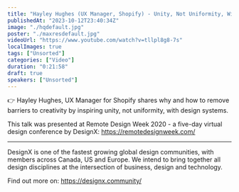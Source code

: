 ```yaml
---
title: "Hayley Hughes (UX Manager, Shopify) - Unity, Not Uniformity, With Design Systems"
publishedAt: "2023-10-12T23:40:34Z"
image: "./hqdefault.jpg"
poster: "./maxresdefault.jpg"
videoUrl: "https://www.youtube.com/watch?v=tllpl8g8-7s"
localImages: true
tags: ["Unsorted"]
categories: ["Video"]
duration: "0:21:58"
draft: true
speakers: ["Unsorted"]
---
```

👉 Hayley Hughes, UX Manager for Shopify shares why and how to remove barriers to creativity by inspiring unity, not uniformity, with design systems.

This talk was presented at Remote Design Week 2020 - a five-day virtual design conference by DesignX: https://remotedesignweek.com/
__________
DesignX is one of the fastest growing global design communities, with members across Canada, US and Europe. We intend to bring together all design disciplines at the intersection of business, design and technology.

Find out more on: https://designx.community/
